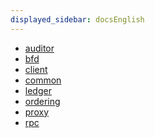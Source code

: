 ```yaml
---
displayed_sidebar: docsEnglish
---
```


* [auditor](./auditor)
* [bfd](./bfd)
* [client](./client)
* [common](./common)
* [ledger](./ledger)
* [ordering](./ordering)
* [proxy](./proxy)
* [rpc](./rpc)
